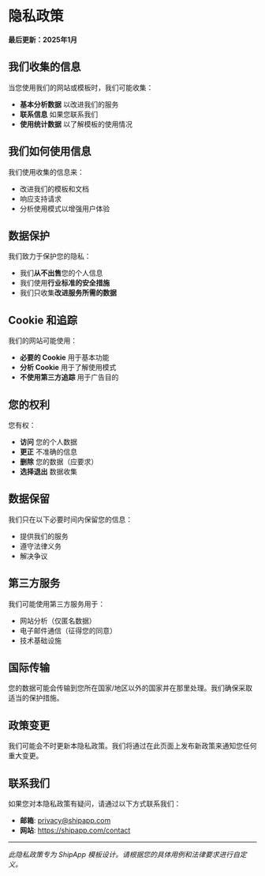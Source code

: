 # 隐私政策

**最后更新：2025年1月**

## 我们收集的信息

当您使用我们的网站或模板时，我们可能收集：

- **基本分析数据** 以改进我们的服务
- **联系信息** 如果您联系我们
- **使用统计数据** 以了解模板的使用情况

## 我们如何使用信息

我们使用收集的信息来：

- 改进我们的模板和文档
- 响应支持请求
- 分析使用模式以增强用户体验

## 数据保护

我们致力于保护您的隐私：

- 我们**从不出售**您的个人信息
- 我们使用**行业标准的安全措施**
- 我们只收集**改进服务所需的数据**

## Cookie 和追踪

我们的网站可能使用：

- **必要的 Cookie** 用于基本功能
- **分析 Cookie** 用于了解使用模式
- **不使用第三方追踪** 用于广告目的

## 您的权利

您有权：

- **访问** 您的个人数据
- **更正** 不准确的信息
- **删除** 您的数据（应要求）
- **选择退出** 数据收集

## 数据保留

我们只在以下必要时间内保留您的信息：

- 提供我们的服务
- 遵守法律义务
- 解决争议

## 第三方服务

我们可能使用第三方服务用于：

- 网站分析（仅匿名数据）
- 电子邮件通信（征得您的同意）
- 技术基础设施

## 国际传输

您的数据可能会传输到您所在国家/地区以外的国家并在那里处理。我们确保采取适当的保护措施。

## 政策变更

我们可能会不时更新本隐私政策。我们将通过在此页面上发布新政策来通知您任何重大变更。

## 联系我们

如果您对本隐私政策有疑问，请通过以下方式联系我们：

- **邮箱**: privacy@shipapp.com
- **网站**: https://shipapp.com/contact

---

*此隐私政策专为 ShipApp 模板设计。请根据您的具体用例和法律要求进行自定义。*
